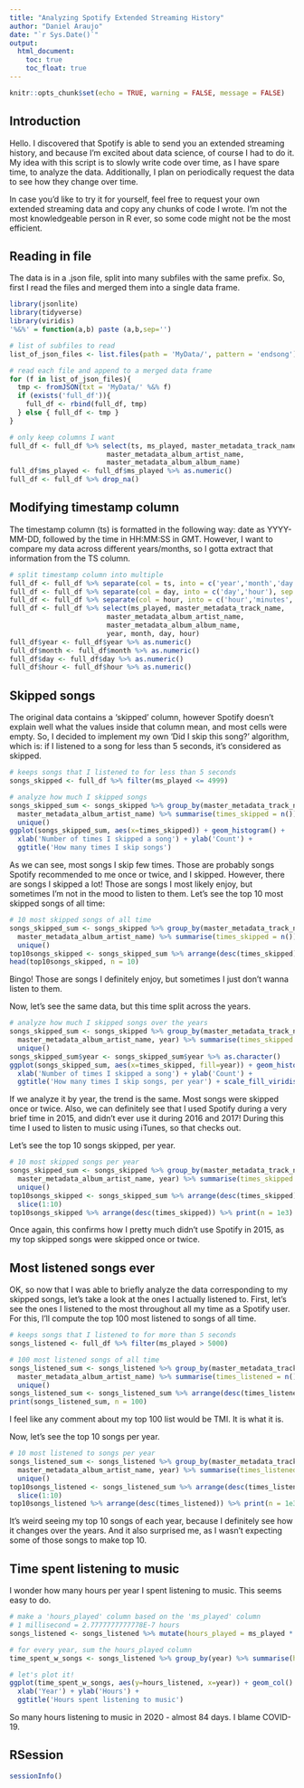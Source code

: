 ---
title: "Analyzing Spotify Extended Streaming History"
author: "Daniel Araujo"
date: "`r Sys.Date()`"
output: 
  html_document:
    toc: true
    toc_float: true
---

```{r setup, include=FALSE}
knitr::opts_chunk$set(echo = TRUE, warning = FALSE, message = FALSE)
```

## Introduction

Hello. I discovered that Spotify is able to send you an extended streaming history, and because I'm excited about data science, of course I had to do it. My idea with this script is to slowly write code over time, as I have spare time, to analyze the data. Additionally, I plan on periodically request the data to see how they change over time.

In case you'd like to try it for yourself, feel free to request your own extended streaming data and copy any chunks of code I wrote. I'm not the most knowledgeable person in R ever, so some code might not be the most efficient. 

## Reading in file

The data is in a .json file, split into many subfiles with the same prefix. So, first I read the files and merged them into a single data frame.

```{r}
library(jsonlite)
library(tidyverse)
library(viridis)
'%&%' = function(a,b) paste (a,b,sep='')

# list of subfiles to read
list_of_json_files <- list.files(path = 'MyData/', pattern = 'endsong')

# read each file and append to a merged data frame
for (f in list_of_json_files){
  tmp <- fromJSON(txt = 'MyData/' %&% f)
  if (exists('full_df')){
    full_df <- rbind(full_df, tmp)
  } else { full_df <- tmp }
}

# only keep columns I want
full_df <- full_df %>% select(ts, ms_played, master_metadata_track_name, 
                        master_metadata_album_artist_name, 
                        master_metadata_album_album_name)
full_df$ms_played <- full_df$ms_played %>% as.numeric()
full_df <- full_df %>% drop_na()
```


## Modifying timestamp column

The timestamp column (ts) is formatted in the following way: date as YYYY-MM-DD, followed by the time in HH:MM:SS in GMT. However, I want to compare my data across different years/months, so I gotta extract that information from the TS column. 

```{r}
# split timestamp column into multiple
full_df <- full_df %>% separate(col = ts, into = c('year','month','day'), sep = '-')
full_df <- full_df %>% separate(col = day, into = c('day','hour'), sep = 'T')
full_df <- full_df %>% separate(col = hour, into = c('hour','minutes', 'seconds'), sep = ':')
full_df <- full_df %>% select(ms_played, master_metadata_track_name, 
                        master_metadata_album_artist_name,
                        master_metadata_album_album_name,
                        year, month, day, hour)
full_df$year <- full_df$year %>% as.numeric()
full_df$month <- full_df$month %>% as.numeric()
full_df$day <- full_df$day %>% as.numeric()
full_df$hour <- full_df$hour %>% as.numeric()
```


## Skipped songs 

The original data contains a 'skipped' column, however Spotify doesn't explain well what the values inside that column mean, and most cells were empty. So, I decided to implement my own 'Did I skip this song?' algorithm, which is: if I listened to a song for less than 5 seconds, it's considered as skipped. 

```{r}
# keeps songs that I listened to for less than 5 seconds
songs_skipped <- full_df %>% filter(ms_played <= 4999)

# analyze how much I skipped songs
songs_skipped_sum <- songs_skipped %>% group_by(master_metadata_track_name,
  master_metadata_album_artist_name) %>% summarise(times_skipped = n()) %>% 
  unique()
ggplot(songs_skipped_sum, aes(x=times_skipped)) + geom_histogram() + 
  xlab('Number of times I skipped a song') + ylab('Count') + 
  ggtitle('How many times I skip songs')
```

As we can see, most songs I skip few times. Those are probably songs Spotify recommended to me once or twice, and I skipped. However, there are songs I skipped a lot! Those are songs I most likely enjoy, but sometimes I'm not in the mood to listen to them. Let's see the top 10 most skipped songs of all time:

```{r}
# 10 most skipped songs of all time
songs_skipped_sum <- songs_skipped %>% group_by(master_metadata_track_name,
  master_metadata_album_artist_name) %>% summarise(times_skipped = n()) %>% 
  unique()
top10songs_skipped <- songs_skipped_sum %>% arrange(desc(times_skipped)) 
head(top10songs_skipped, n = 10)
```

Bingo! Those are songs I definitely enjoy, but sometimes I just don't wanna listen to them. 

Now, let's see the same data, but this time split across the years. 

```{r}
# analyze how much I skipped songs over the years
songs_skipped_sum <- songs_skipped %>% group_by(master_metadata_track_name,
  master_metadata_album_artist_name, year) %>% summarise(times_skipped = n()) %>% 
  unique()
songs_skipped_sum$year <- songs_skipped_sum$year %>% as.character()
ggplot(songs_skipped_sum, aes(x=times_skipped, fill=year)) + geom_histogram(position = 'dodge') + 
  xlab('Number of times I skipped a song') + ylab('Count') + 
  ggtitle('How many times I skip songs, per year') + scale_fill_viridis_d()
```

If we analyze it by year, the trend is the same. Most songs were skipped once or twice. Also, we can definitely see that I used Spotify during a very brief time in 2015, and didn't ever use it during 2016 and 2017! During this time I used to listen to music using iTunes, so that checks out. 

Let's see the top 10 songs skipped, per year.

```{r}
# 10 most skipped songs per year
songs_skipped_sum <- songs_skipped %>% group_by(master_metadata_track_name,
  master_metadata_album_artist_name, year) %>% summarise(times_skipped = n()) %>% 
  unique()
top10songs_skipped <- songs_skipped_sum %>% arrange(desc(times_skipped)) %>% group_by(year) %>%
  slice(1:10)
top10songs_skipped %>% arrange(desc(times_skipped)) %>% print(n = 1e3)
```

Once again, this confirms how I pretty much didn't use Spotify in 2015, as my top skipped songs were skipped once or twice.  

## Most listened songs ever 

OK, so now that I was able to briefly analyze the data corresponding to my skipped songs, let's take a look at the ones I actually listened to. First, let's see the ones I listened to the most throughout all my time as a Spotify user. For this, I'll compute the top 100 most listened to songs of all time. 

```{r}
# keeps songs that I listened to for more than 5 seconds
songs_listened <- full_df %>% filter(ms_played > 5000)

# 100 most listened songs of all time
songs_listened_sum <- songs_listened %>% group_by(master_metadata_track_name,
  master_metadata_album_artist_name) %>% summarise(times_listened = n()) %>% 
  unique()
songs_listened_sum <- songs_listened_sum %>% arrange(desc(times_listened)) 
print(songs_listened_sum, n = 100)
```

I feel like any comment about my top 100 list would be TMI. It is what it is.

Now, let's see the top 10 songs per year. 

```{r}
# 10 most listened to songs per year
songs_listened_sum <- songs_listened %>% group_by(master_metadata_track_name,
  master_metadata_album_artist_name, year) %>% summarise(times_listened = n()) %>% 
  unique()
top10songs_listened <- songs_listened_sum %>% arrange(desc(times_listened)) %>% group_by(year) %>%
  slice(1:10)
top10songs_listened %>% arrange(desc(times_listened)) %>% print(n = 1e3)
```

It's weird seeing my top 10 songs of each year, because I definitely see how it changes over the years. And it also surprised me, as I wasn't expecting some of those songs to make top 10. 

## Time spent listening to music

I wonder how many hours per year I spent listening to music. This seems easy to do.

```{r}
# make a 'hours_played' column based on the 'ms_played' column
# 1 millisecond = 2.7777777777778E-7 hours
songs_listened <- songs_listened %>% mutate(hours_played = ms_played * 2.7777777777778E-7)

# for every year, sum the hours_played column
time_spent_w_songs <- songs_listened %>% group_by(year) %>% summarise(hours_listened=sum(hours_played))

# let's plot it!
ggplot(time_spent_w_songs, aes(y=hours_listened, x=year)) + geom_col() + 
  xlab('Year') + ylab('Hours') + 
  ggtitle('Hours spent listening to music')
```

So many hours listening to music in 2020 - almost 84 days. I blame COVID-19. 

## RSession

```{r}
sessionInfo()
```

